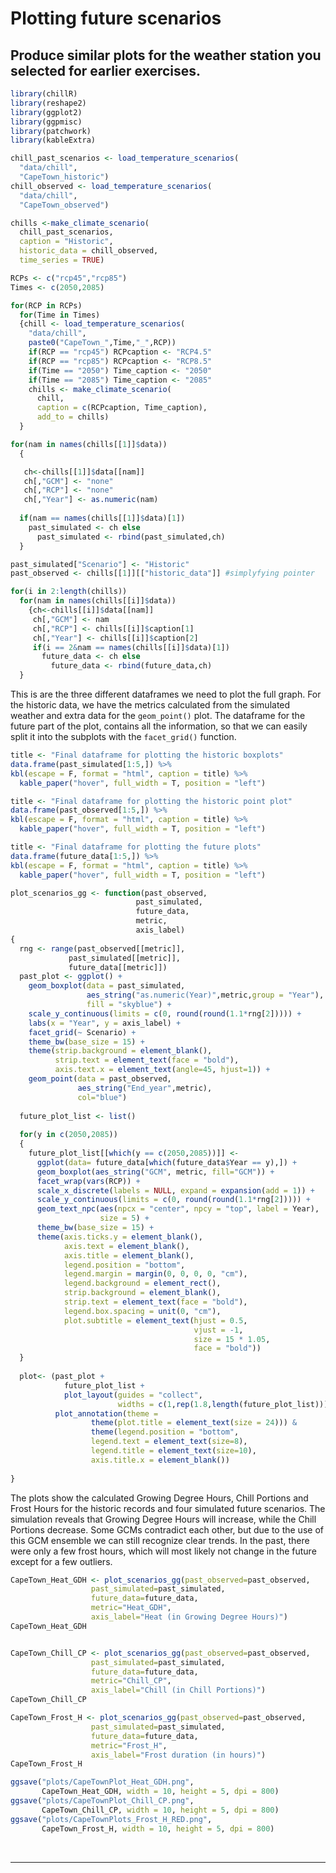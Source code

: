 # Plotting future scenarios

## Produce similar plots for the weather station you selected for earlier exercises.

```r
library(chillR)
library(reshape2)
library(ggplot2)
library(ggpmisc)
library(patchwork)
library(kableExtra)

chill_past_scenarios <- load_temperature_scenarios(
  "data/chill",
  "CapeTown_historic")
chill_observed <- load_temperature_scenarios(
  "data/chill",
  "CapeTown_observed")

chills <-make_climate_scenario(
  chill_past_scenarios,
  caption = "Historic",
  historic_data = chill_observed,
  time_series = TRUE)

RCPs <- c("rcp45","rcp85")
Times <- c(2050,2085)

for(RCP in RCPs)
  for(Time in Times)
  {chill <- load_temperature_scenarios(
    "data/chill",
    paste0("CapeTown_",Time,"_",RCP))
    if(RCP == "rcp45") RCPcaption <- "RCP4.5"
    if(RCP == "rcp85") RCPcaption <- "RCP8.5"
    if(Time == "2050") Time_caption <- "2050"
    if(Time == "2085") Time_caption <- "2085"
    chills <- make_climate_scenario(
      chill,
      caption = c(RCPcaption, Time_caption),
      add_to = chills)
  }

for(nam in names(chills[[1]]$data))
  {

   ch<-chills[[1]]$data[[nam]]
   ch[,"GCM"] <- "none"
   ch[,"RCP"] <- "none"
   ch[,"Year"] <- as.numeric(nam)
   
  if(nam == names(chills[[1]]$data)[1])
    past_simulated <- ch else
      past_simulated <- rbind(past_simulated,ch)
  }

past_simulated["Scenario"] <- "Historic"
past_observed <- chills[[1]][["historic_data"]] #simplyfying pointer
```

```r
for(i in 2:length(chills))
  for(nam in names(chills[[i]]$data))
    {ch<-chills[[i]]$data[[nam]]
     ch[,"GCM"] <- nam
     ch[,"RCP"] <- chills[[i]]$caption[1]
     ch[,"Year"] <- chills[[i]]$caption[2]
     if(i == 2&nam == names(chills[[i]]$data)[1])
       future_data <- ch else
         future_data <- rbind(future_data,ch)
  }
```

This is are the three different dataframes we need to plot the full graph. For the historic data, we have the metrics calculated from the simulated weather and extra data for the `geom_point()` plot. The dataframe for the future part of the plot, contains all the information, so that we can easily split it into the subplots with the `facet_grid()` function.

```r
title <- "Final dataframe for plotting the historic boxplots"
data.frame(past_simulated[1:5,]) %>% 
kbl(escape = F, format = "html", caption = title) %>%
  kable_paper("hover", full_width = T, position = "left")
```

```r
title <- "Final dataframe for plotting the historic point plot"
data.frame(past_observed[1:5,]) %>% 
kbl(escape = F, format = "html", caption = title) %>%
  kable_paper("hover", full_width = T, position = "left")
```

```r
title <- "Final dataframe for plotting the future plots"
data.frame(future_data[1:5,]) %>% 
kbl(escape = F, format = "html", caption = title) %>%
  kable_paper("hover", full_width = T, position = "left")
```

```r
plot_scenarios_gg <- function(past_observed,
                            past_simulated,
                            future_data,
                            metric,
                            axis_label)
{
  rng <- range(past_observed[[metric]],
             past_simulated[[metric]],
             future_data[[metric]])  
  past_plot <- ggplot() +
    geom_boxplot(data = past_simulated,
                 aes_string("as.numeric(Year)",metric,group = "Year"),
                 fill = "skyblue") +
    scale_y_continuous(limits = c(0, round(round(1.1*rng[2])))) +
    labs(x = "Year", y = axis_label) +
    facet_grid(~ Scenario) +
    theme_bw(base_size = 15) +  
    theme(strip.background = element_blank(),
          strip.text = element_text(face = "bold"),
          axis.text.x = element_text(angle=45, hjust=1)) +
    geom_point(data = past_observed,
               aes_string("End_year",metric),
               col="blue")
  
  future_plot_list <- list()
  
  for(y in c(2050,2085))
  {
    future_plot_list[[which(y == c(2050,2085))]] <-
      ggplot(data= future_data[which(future_data$Year == y),]) +
      geom_boxplot(aes_string("GCM", metric, fill="GCM")) +
      facet_wrap(vars(RCP)) +
      scale_x_discrete(labels = NULL, expand = expansion(add = 1)) +
      scale_y_continuous(limits = c(0, round(round(1.1*rng[2])))) +
      geom_text_npc(aes(npcx = "center", npcy = "top", label = Year),
                    size = 5) +
      theme_bw(base_size = 15) +
      theme(axis.ticks.y = element_blank(),
            axis.text = element_blank(),
            axis.title = element_blank(),
            legend.position = "bottom",
            legend.margin = margin(0, 0, 0, 0, "cm"),
            legend.background = element_rect(),
            strip.background = element_blank(),
            strip.text = element_text(face = "bold"),
            legend.box.spacing = unit(0, "cm"),
            plot.subtitle = element_text(hjust = 0.5,
                                         vjust = -1,
                                         size = 15 * 1.05,
                                         face = "bold")) 
  }
  
  plot<- (past_plot +
            future_plot_list +
            plot_layout(guides = "collect",
                        widths = c(1,rep(1.8,length(future_plot_list))))) +
          plot_annotation(theme =
                  theme(plot.title = element_text(size = 24))) & 
                  theme(legend.position = "bottom",
                  legend.text = element_text(size=8),
                  legend.title = element_text(size=10),
                  axis.title.x = element_blank())
  
}
```

The plots show the calculated Growing Degree Hours, Chill Portions and Frost Hours for the historic records and four simulated future scenarios. The simulation reveals that Growing Degree Hours will increase, while the Chill Portions decrease. Some GCMs contradict each other, but due to the use of this GCM ensemble we can still recognize clear trends. In the past, there were only a few frost hours, which will most likely not change in the future except for a few outliers.

```r
CapeTown_Heat_GDH <- plot_scenarios_gg(past_observed=past_observed,
                  past_simulated=past_simulated,
                  future_data=future_data,
                  metric="Heat_GDH",
                  axis_label="Heat (in Growing Degree Hours)")
CapeTown_Heat_GDH


CapeTown_Chill_CP <- plot_scenarios_gg(past_observed=past_observed,
                  past_simulated=past_simulated,
                  future_data=future_data,
                  metric="Chill_CP",
                  axis_label="Chill (in Chill Portions)")
CapeTown_Chill_CP

CapeTown_Frost_H <- plot_scenarios_gg(past_observed=past_observed,
                  past_simulated=past_simulated,
                  future_data=future_data,
                  metric="Frost_H",
                  axis_label="Frost duration (in hours)")
CapeTown_Frost_H
```

```r
ggsave("plots/CapeTownPlot_Heat_GDH.png",
       CapeTown_Heat_GDH, width = 10, height = 5, dpi = 800)
ggsave("plots/CapeTownPlot_Chill_CP.png",
       CapeTown_Chill_CP, width = 10, height = 5, dpi = 800)
ggsave("plots/CapeTownPlots_Frost_H_RED.png",
       CapeTown_Frost_H, width = 10, height = 5, dpi = 800)
```

\
<hr />
